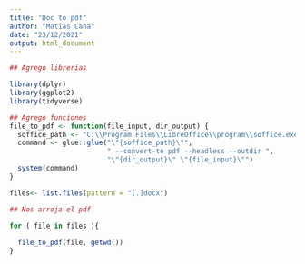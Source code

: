 ```yaml
---
title: "Doc to pdf"
author: "Matias Cana"
date: "23/12/2021"
output: html_document
---
```


```r
## Agrego librerias

library(dplyr)
library(ggplot2)
library(tidyverse)
```


```r

## Agrego funciones
file_to_pdf <- function(file_input, dir_output) {
  soffice_path <- "C:\\Program Files\\LibreOffice\\program\\soffice.exe"
  command <- glue::glue("\"{soffice_path}\"",
                        " --convert-to pdf --headless --outdir ",
                        "\"{dir_output}\" \"{file_input}\"")
  system(command)
}

files<- list.files(pattern = "[.]docx")

## Nos arroja el pdf

for ( file in files ){
  
  file_to_pdf(file, getwd())
}

```


